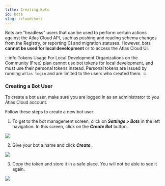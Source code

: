 ```yaml
---
title: Creating Bots
id: bots
slug: /cloud/bots
---
```


Bots are "headless" users that can be used to perform certain actions against the Atlas Cloud API, such as pushing and
reading schema changes from the Registry, or reporting CI and migration statuses. However, bots **cannot be used for local
development** or to access the Atlas Cloud UI.

:::info Tokens Usage For Local Development
Organizations on the Community (Free) plan cannot use bot tokens for local development, and must use their personal
tokens instead. Personal tokens are issued by running `atlas login` and are limited to the users who created them.
:::

### Creating a Bot User

To create a bot user, make sure you are logged in as an administrator to you Atlas Cloud account.

Follow these steps to create a new bot user:
1. To get to the bot management screen, click on _**Settings > Bots**_ in the left navigation.
  In this screen, click on the _**Create Bot**_ button.

  ![](https://atlasgo.io/uploads/bot-list.png)

2. Give your bot a name and click _**Create**_.

  ![](https://atlasgo.io/uploads/create-bot.png)

3. Copy the token and store it in a safe place. You will not be able to see it again.

  ![](https://atlasgo.io/uploads/copy-bot.png)
